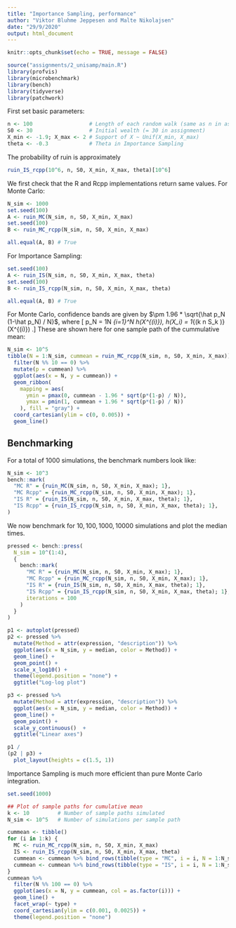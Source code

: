 ```yaml
---
title: "Importance Sampling, performance"
author: "Viktor Bluhme Jeppesen and Malte Nikolajsen"
date: "29/9/2020"
output: html_document
---
```


```r
knitr::opts_chunk$set(echo = TRUE, message = FALSE)
```


```r
source("assignments/2_unisamp/main.R")
library(profvis)
library(microbenchmark)
library(bench)
library(tidyverse)
library(patchwork)
```

First set basic parameters:

```r
n <- 100                  # Length of each random walk (same as n in assignment text)
S0 <- 30                  # Initial wealth (= 30 in assignment)
X_min <- -1.9; X_max <- 2 # Support of X ~ Unif(X_min, X_max)
theta <- -0.3             # Theta in Importance Sampling
```

The probability of ruin is approximately

```r
ruin_IS_rcpp(10^6, n, S0, X_min, X_max, theta)[10^6]
```

We first check that the R and Rcpp implementations return same values. For Monte Carlo:

```r
N_sim <- 1000
set.seed(100)
A <- ruin_MC(N_sim, n, S0, X_min, X_max)
set.seed(100)
B <- ruin_MC_rcpp(N_sim, n, S0, X_min, X_max)

all.equal(A, B) # True
```

For Importance Sampling:

```r
set.seed(100)
A <- ruin_IS(N_sim, n, S0, X_min, X_max, theta)
set.seed(100)
B <- ruin_IS_rcpp(N_sim, n, S0, X_min, X_max, theta)

all.equal(A, B) # True
```

For Monte Carlo, confidence bands are given by $\pm 1.96 * \sqrt{\hat p_N (1-\hat p_N) / N}$, where
\[
\hat p_N = \frac1N \sum_{i=1}^N h(X^{(i)}), \quad h(X_i) = 1_{(\exists k \leq n \mid S_k \leq 0)}(X^{(i)})
.\]
These are shown here for one sample path of the cummulative mean:

```r
N_sim <- 10^5
tibble(N = 1:N_sim, cummean = ruin_MC_rcpp(N_sim, n, S0, X_min, X_max)) %>% 
  filter(N %% 10 == 0) %>% 
  mutate(p = cummean) %>% 
  ggplot(aes(x = N, y = cummean)) +
  geom_ribbon(
    mapping = aes(
      ymin = pmax(0, cummean - 1.96 * sqrt(p*(1-p) / N)),
      ymax = pmin(1, cummean + 1.96 * sqrt(p*(1-p) / N))
    ), fill = "gray") +
  coord_cartesian(ylim = c(0, 0.005)) +
  geom_line()
```

## Benchmarking

For a total of $1000$ simulations, the benchmark numbers look like:
```r
N_sim <- 10^3
bench::mark(
  "MC R" = {ruin_MC(N_sim, n, S0, X_min, X_max); 1},
  "MC Rcpp" = {ruin_MC_rcpp(N_sim, n, S0, X_min, X_max); 1},
  "IS R" = {ruin_IS(N_sim, n, S0, X_min, X_max, theta); 1},
  "IS Rcpp" = {ruin_IS_rcpp(N_sim, n, S0, X_min, X_max, theta); 1},
)
```
We now benchmark for $10, 100, 1000, 10000$ simulations and plot the median times.

```r
pressed <- bench::press(
  N_sim = 10^(1:4),
  {
    bench::mark(
      "MC R" = {ruin_MC(N_sim, n, S0, X_min, X_max); 1},
      "MC Rcpp" = {ruin_MC_rcpp(N_sim, n, S0, X_min, X_max); 1},
      "IS R" = {ruin_IS(N_sim, n, S0, X_min, X_max, theta); 1},
      "IS Rcpp" = {ruin_IS_rcpp(N_sim, n, S0, X_min, X_max, theta); 1},
      iterations = 100
    )
  }
)
```

```r
p1 <- autoplot(pressed)
p2 <- pressed %>% 
  mutate(Method = attr(expression, "description")) %>% 
  ggplot(aes(x = N_sim, y = median, color = Method)) +
  geom_line() +
  geom_point() +
  scale_x_log10() +
  theme(legend.position = "none") +
  ggtitle("Log-log plot")

p3 <- pressed %>% 
  mutate(Method = attr(expression, "description")) %>% 
  ggplot(aes(x = N_sim, y = median, color = Method)) +
  geom_line() +
  geom_point() +
  scale_y_continuous()  +
  ggtitle("Linear axes")

p1 / 
(p2 | p3) +
  plot_layout(heights = c(1.5, 1))
```

Importance Sampling is much more efficient than pure Monte Carlo integration.

```r
set.seed(1000)

## Plot of sample paths for cumulative mean
k <- 10         # Number of sample paths simulated
N_sim <- 10^5   # Number of simulations per sample path

cummean <- tibble()
for (i in 1:k) {
  MC <- ruin_MC_rcpp(N_sim, n, S0, X_min, X_max)
  IS <- ruin_IS_rcpp(N_sim, n, S0, X_min, X_max, theta)
  cummean <- cummean %>% bind_rows(tibble(type = "MC", i = i, N = 1:N_sim, cummean = MC))
  cummean <- cummean %>% bind_rows(tibble(type = "IS", i = i, N = 1:N_sim, cummean = IS))
}
cummean %>% 
  filter(N %% 100 == 0) %>%
  ggplot(aes(x = N, y = cummean, col = as.factor(i))) +
  geom_line() +
  facet_wrap(~ type) +
  coord_cartesian(ylim = c(0.001, 0.0025)) +
  theme(legend.position = "none")

```


